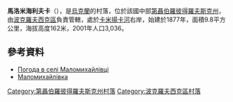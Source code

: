 {{coord|48|5|17|N|36|23|34|E|scale:30000_region:UA|display=title}}



'''馬洛米海利夫卡'''（{{lang-uk|Маломихайлівка}}），是[[烏克蘭|烏克蘭]]的村落，位於該國中部[[第聶伯羅彼得羅夫斯克州|第聶伯羅彼得羅夫斯克州]]，由[[波克羅夫西克區|波克羅夫西克區]]負責管轄，處於[[卡米揚卡河_(沃夫恰河支流)|卡米揚卡河]]右岸，始建於1877年，面積9.8平方公里，海拔高度162米，2001年人口3,036。

==參考資料==
*[http://weather.in.ua/ua/dnepropetrovskaja/14859 Погода в селі Маломихайлівці]
*[http://gska2.rada.gov.ua/pls/z7502/A005?rdat1=29.01.2010&rf7571=6109 Маломихайлівка]{{dead link|date=2018年5月 |bot=InternetArchiveBot |fix-attempted=yes }}

{{DEFAULTSORT:Маломихайлівка}}
[[Category:第聶伯羅彼得羅夫斯克州村落|Category:第聶伯羅彼得羅夫斯克州村落]]
[[Category:波克羅夫西克區村落|Category:波克羅夫西克區村落]]


{{Dnipropetrovsk-geo-stub}}